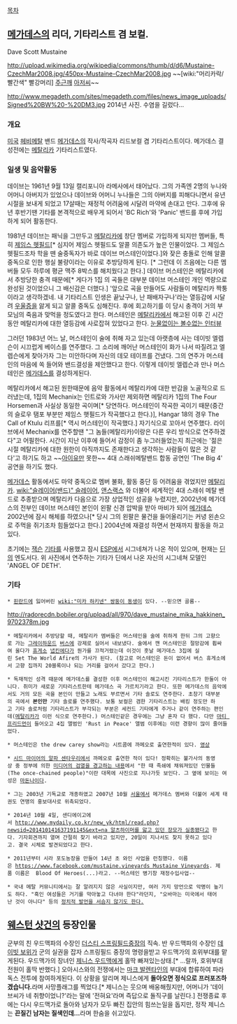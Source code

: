 [[목차]]

== [[메가데스]]의 리더, 기타리스트 겸 보컬. ==

Dave Scott Mustaine

http://upload.wikimedia.org/wikipedia/commons/thumb/d/d6/Mustaine-CzechMar2008.jpg/450px-Mustaine-CzechMar2008.jpg
~~[wiki:"머리카락/빨간색" 빨강머리] [[주근깨]] [[아저씨]]~~

http://www.megadeth.com/sites/megadeth.com/files/news_image_uploads/Signed%20BW%20-%20DM3.jpg
2014년 사진. 수염을 길렀다...

=== 개요 ===
[[미국]] [[헤비메탈]] 밴드 [[메가데스]]의 작사/작곡자 리드보컬 겸 기타리스트이다. 메가데스 결성전에는 [[메탈리카]] 기타리스트였다.

=== 일생 및 음악활동 ===
데이브는 1961년 9월 13일 캘리포니아 라메사에서 태어났다. 그의 가족엔 2명의 누나와 어머니 아버지가 있었으나 데이브와 어머니 누나들은 그의 아버지를 피해다니면서 유년시절을 보내게 되었고 17살때는 재정적 어려움에 시달려 마약에 손대고 만다. 그후에 유년 후반기땐 기타를 본격적으로 배우게 되어서 'BC Rich'와 'Panic' 밴드를 후에 가입하게 되어 활동한다.

1981년 데이브는 패닉을 그만두고 [[메탈리카]]에 창단 멤버로 가입하게 되지만 멤버들, 특히 [[제임스 헷필드]][* 심지어 제임스 헷필드도 알콜 의존도가 높은 인물이었다. 그 제임스 헷필드조차 학을 뗀 술중독자가 바로 데이브 머스테인이었다.]와 잦은 충돌로 인해 알콜 중독으로 인한 행실 불량이라는 이유로 추방당하게 된다. [* 그런데 이 즈음에는 다른 멤버들 모두 하루에 평균 맥주 8박스를 해치웠다고 한다.] 데이브 머스테인은 메탈리카에서 추방당한 충격 때문에[* 게다가 1집 <Kill Em All>의 곡들은 대부분 데이브 머스테인 개인 역량으로 완성된 것이었으니 그 배신감은 더했다.] '앞으로 곡을 만들어도 사람들이 메탈리카 짝퉁이라고 생각하겠네. 내 기타리스트 인생은 끝났구나, 난 패배자구나'라는 열등감에 시달려 [[우울증]]을 앓게 되고 알콜 중독도 심해진다. 후에 회고하기를 이 당시 충격이 거의 부모님의 죽음과 맞먹을 정도였다고 한다. 머스테인은 [[메탈리카]]에서 해고된 이후 긴 시간동안 메탈리카에 대한 열등감에 사로잡혀 있었다고 한다.  [http://tvpot.daum.net/v/i1P2cNVYd-U%24 눈물없이는 볼수없는 인터뷰]

그러던 1983년 어느 날, 머스테인이 술에 취해 자고 있는데 아랫층에 사는 데이빗 엘렙슨이 시끄럽게 베이스를 연주했다. 그 소리에 깨어난 머스테인이 화가 나서 따질려고 엘렙슨에게 찾아가자 그는 미안하다며 자신의 데모 테이프를 건냈다. 그의 연주가 머스테인의 마음에 쏙 들어와 밴드결성을 제안했다고 한다. 이렇게 데이빗 엘렙슨과 만나 머스테인은 [[메가데스]]를 결성하게된다.

메탈리카에서 해고된 원한때문에 음악 활동에서 메탈리카에 대한 반감을 노골적으로 드러냈는데, 1집의 Mechanix는 인트로와 가사만 제외하면 메탈리카 1집의 The Four Horsemen과 사실상 동일한 곡이며[* 당연하다. 머스테인이 작곡한 곡이기 때문(중간의 슬로우 탬포 부분만 제임스 햇필드가 작곡했다고 한다.)], Hangar 18의 경우 The Call of Ktulu 리프를[* 역시 머스테인이 작곡했다.] 자기식으로 꼬아서 연주했다. 라이브에서 Mechanix를 연주할땐 "그 놈들(메탈리카)이랑은 다른 우리 방식으로 연주하겠다"고 어필한다. 시간이 지난 이후에 들어서 감정이 좀 누그러들었는지 최근에는 '젊은 시절 메탈리카에 대한 원한이 아직까지도 존재한다고 생각하는 사람들이 많은 것 같다'고 하기도 하고 ~~[[아이유]]만 못한~~ 4대 스래쉬메탈밴드 합동 공연인 'The Big 4' 공연을 하기도 했다.   

[[메가데스]] 활동에서도 마약 중독으로 멤버 불화, 활동 중단 등 어려움을 겪었지만 [[메탈리카]]. [[wiki:"슬레이어(밴드)" 슬레이어]], [[앤스랙스]] 와 더불어 세계적인 4대 스래쉬 메탈 밴드로 추종받으며 메탈리카 다음으로 가장 상업적인 성공을 누렸지만, 2002년에 메가데스의 전부인 데이브 머스테인 본인이 왼팔 신경 압박을 받아 마비가 되어 [[메가데스]] 2002년에 잠시 해체를 하였으나[* 당시 그의 왼팔은 물건을 들어올리기는 커녕 왼손으로 주먹을 쥐기조차 힘들었다고 한다.] 2004년에 재결성 하면서 현재까지 활동을 하고있다.

초기에는 [[잭슨]] [[기타]]를 사용했고 잠시 [[ESP]]에서 시그네쳐가 나온 적이 있으며, 현재는 [[딘]]의 엔도서다. 위 사진에서 연주하는 기타가 딘에서 나온 자신의 시그네쳐 모델인 'ANGEL OF DETH'. 


=== 기타 ===

 * [[핀란드]]에 잃어버린 [[wiki:"미카 하키넨" 쌍둥이 동생]]이 있다. --믿으면 골룸--
http://radorecdn.bobiler.org/upload/all/970/dave_mustaine_mika_hakkinen_9702378m.jpg

 * 메탈리카에서 추방당할 때, 메탈리카 멤버들은 머스테인을 술에 취하게 한뒤 그의 고향으로 가는 [[그레이하운드]] [[버스]]에 강제로 실어서 내보냈다. 술에서 깬 머스테인은 절망감에 휩싸여 울다가 [[휴게소]] [[냅킨]]에다가 뭔가를 끄적거렸는데 이것이 훗날 메가데스 3집에 실린 Set The World Afire의 가사가 된다. (참고로 머스테인은 돈이 없어서 버스 휴게소에서 고향 집까지 20블록이나 되는 거리를 걸어서 갔다고 한다.)

 * 독재적인 성격 때문에 메가데스를 결성한 이후 머스테인이 해고시킨 기타리스트가 한둘이 아니다. 취미가 새로운 기타리스트한테 메가데스 곡 가르치기라고 한다. 또한 메가데스의 음악에서도 거의 모든 곡을 본인이 만들고 노래도 부르면서 기타 솔로도 연주한다. 초창기 대부분의 곡에서 '''본인만''' 기타 솔로를 연주했다. 보통 보컬은 겸한 기타리스트는 배킹 정도만 하고 기타 솔로처럼 기타리스트가 부각되는 부분은 세컨드 기타에게 주거나 같이 연주하는 편인데([[메탈리카]]가 이런 식으로 연주한다.) 머스테인같은 경우에는 그냥 혼자 다 했다. 다만 [[마티 프리드먼]]이 들어오고 4집 앨범인 'Rust in Peace' 앨범 이후에는 이런 경향이 많이 줄어들었다. 

 * 머스테인은 the drew carey show라는 시트콤에 까메오로 출연한적이 있다. [http://www.youtube.com/watch?v=ADzIigbiIa0 영상]

 * [[시드 마이어의 알파 센타우리]]에서 까메오로 출연한 적이 있다! 정확히는 불가사의 동영상 중 정부에 의한 [https://www.youtube.com/watch?v=iY57ErBkFFE#t=10s 미디어의 검열을 경고하는 내용]에서 "한 때 족쇄에 채워져있던 인물들(The once-chained people)"이란 대목에 사진으로 지나가듯 보인다. 그 옆에 보이는 여성은 [[마돈나]]이다.

 * 그는 2003년 기독교로 개종하였고 2007년 10월 [[서울]]에서 메가데스 멤버와 더불어 세계 태권도 연맹의 홍보대사로 위촉되었다.

 * 2014년 10월 4일, 샌디에이고에서 [[http://www.mydaily.co.kr/new_yk/html/read.php?newsid=201410141637191145&ext=na 알츠하이머를 앓고 있던 장모가 실종]]됐다고 한다. 기자회견까지 열며 간절히 찾기 바라고 있지만, 20일이 지나서도 찾지 못하고 있다고. 결국 시체로 발견되었다고 한다.

 * 2011년부터 시라 포도농장을 만들어 14년 초 와인 사업을 런칭했다. 이름은 [[https://www.facebook.com/mustaine.vineyards Mustaine Vineyards]]. 제품 이름은  Blood Of Heroes(...)라고. --머스테인 병기창 재정수입사업--

 * 국내 메탈 커뮤니티에서는 잘 알려지지 않은 사실이지만, 여러 가지 망언으로 악명이 높기도 하다. "흑인 여성들은 거기를 막아놓고 다녀야 한다"라던지, "오바마는 미국에서 태어난 것이 아니다" 등의 [http://www.ultimate-guitar.com/news/entertainment/6_most_controversial_dave_mustaine_comments.html 정치적 발언을 서슴지 않기도 한다.]

== [[웨스턴 샷건]]의 등장인물 ==
군부의 친 우드맥파의 수장인 [[더스티 스프링필드]]중장의 직속.
반 우드맥파의 수장인 [[데이빗 보위]]가 군의 실권을 잡자 스프링필드 중장의 명령을받고 우드맥가의 호위부대를 맡게된다.
우드맥가의 장녀인 [[제니스 우드맥]]에게 홀딱 빠져있는상태.[* ...랄까, 호위부대 전원이 홀딱 반했다.]
오아시스와의 전쟁에서는 [[마크 발렌타인]]의 부대에 합류하여 파라독스 전투에 참여하게된다. 이 상황을 알리며 제니스에게 '''돌아오면 정식으로 프러포즈하겠습니다.'''라며 사망플래그를 찍었다.[* 제니스는 웃으며 배웅해줬지만, 어머니가 '데이브씨가 네 취향이었니?'라는 말에 '전혀요'라며 즉답으로 돌직구를 날린다.] 전쟁종료 후에는 다시 우드맥가로 돌아와 남자가 모두 빠진 집안의 힘쓰는일을 돕지만, 정작 제니스는 '''끈질긴 남자는 질색인데...'''라며 한숨을 쉬고있다.
